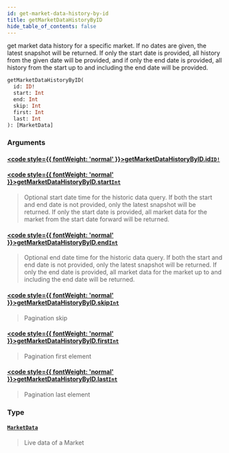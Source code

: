 ```yaml
---
id: get-market-data-history-by-id
title: getMarketDataHistoryByID
hide_table_of_contents: false
---
```








get market data history for a specific market. If no dates are given, the latest snapshot will be returned. If only the start date is provided, all history from the given date will be provided, and if only the end date is provided, all history from the start up to and including the end date will be provided.

```graphql
getMarketDataHistoryByID(
  id: ID!
  start: Int
  end: Int
  skip: Int
  first: Int
  last: Int
): [MarketData]
```


### Arguments

#### [<code style={{ fontWeight: 'normal' }}>getMarketDataHistoryByID.<b>id</b></code>](#)<Bullet />[`ID!`](/docs/testnet/graphql/scalars/id) <Badge class="secondary" text="non-null"/> <Badge class="secondary" text="scalar"/>
> 
> 

#### [<code style={{ fontWeight: 'normal' }}>getMarketDataHistoryByID.<b>start</b></code>](#)<Bullet />[`Int`](/docs/testnet/graphql/scalars/int) <Badge class="secondary" text="scalar"/>
> Optional start date time for the historic data query.
If both the start and end date is not provided, only the latest snapshot will be returned.
If only the start date is provided, all market data for the market from the start date forward will be returned.
> 

#### [<code style={{ fontWeight: 'normal' }}>getMarketDataHistoryByID.<b>end</b></code>](#)<Bullet />[`Int`](/docs/testnet/graphql/scalars/int) <Badge class="secondary" text="scalar"/>
> Optional end date time for the historic data query.
If both the start and end date is not provided, only the latest snapshot will be returned.
If only the end date is provided, all market data for the market up to and including the end date will be returned.
> 

#### [<code style={{ fontWeight: 'normal' }}>getMarketDataHistoryByID.<b>skip</b></code>](#)<Bullet />[`Int`](/docs/testnet/graphql/scalars/int) <Badge class="secondary" text="scalar"/>
> Pagination skip
> 

#### [<code style={{ fontWeight: 'normal' }}>getMarketDataHistoryByID.<b>first</b></code>](#)<Bullet />[`Int`](/docs/testnet/graphql/scalars/int) <Badge class="secondary" text="scalar"/>
> Pagination first element
> 

#### [<code style={{ fontWeight: 'normal' }}>getMarketDataHistoryByID.<b>last</b></code>](#)<Bullet />[`Int`](/docs/testnet/graphql/scalars/int) <Badge class="secondary" text="scalar"/>
> Pagination last element
> 

### Type

#### [`MarketData`](/docs/testnet/graphql/objects/market-data) <Badge class="secondary" text="object"/>
> Live data of a Market
> 





